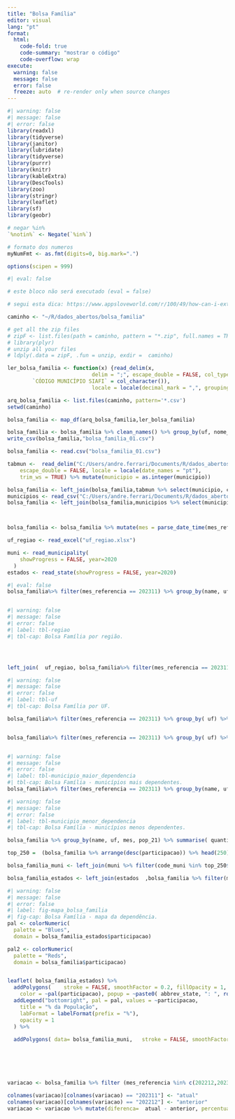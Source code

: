 ```yaml
---
title: "Bolsa Família"
editor: visual
lang: "pt"
format:
  html:
    code-fold: true
    code-summary: "mostrar o código"
    code-overflow: wrap
execute:
  warning: false
  message: false
  error: false
  freeze: auto  # re-render only when source changes  
---
```


```r
#| warning: false
#| message: false
#| error: false
library(readxl)
library(tidyverse)
library(janitor)
library(lubridate)
library(tidyverse)
library(purrr)
library(knitr)
library(kableExtra)
library(DescTools)
library(zoo)
library(stringr)
library(leaflet)
library(sf)
library(geobr)
```

```r
# negar %in%
`%notin%` <- Negate(`%in%`)

# formato dos numeros
myNumFmt <- as.fmt(digits=0, big.mark=".")

options(scipen = 999)
```

```r
#| eval: false

# este bloco não será executado (eval = false)

# segui esta dica: https://www.appsloveworld.com/r/100/49/how-can-i-extract-multiple-zip-files-and-read-those-csvs-in-r?expand_article=1

caminho <- "~/R/dados_abertos/bolsa_familia"

# get all the zip files
# zipF <- list.files(path = caminho, pattern = "*.zip", full.names = TRUE)
# library(plyr)
# unzip all your files
# ldply(.data = zipF, .fun = unzip, exdir =  caminho)

ler_bolsa_familia <- function(x) {read_delim(x, 
                           delim = ";", escape_double = FALSE, col_types = cols(`MÊS REFERÊNCIA` = col_character(), 
        `CÓDIGO MUNICÍPIO SIAFI` = col_character()),
                           locale = locale(decimal_mark = ",", grouping_mark = ".",                            encoding = "Latin1"), trim_ws = TRUE) } 

arq_bolsa_familia <- list.files(caminho, pattern='*.csv')
setwd(caminho)

bolsa_familia <- map_df(arq_bolsa_familia,ler_bolsa_familia)

bolsa_familia <- bolsa_familia %>% clean_names() %>% group_by(uf, nome_municipio, mes_referencia, codigo_municipio_siafi) %>% summarise(valor = sum(valor_parcela), quantidade = n()) 
write_csv(bolsa_familia,"bolsa_familia_01.csv")
```

```r
bolsa_familia <- read.csv("bolsa_familia_01.csv")

tabmun <-  read_delim("C:/Users/andre.ferrari/Documents/R/dados_abertos/seguro_defeso/TABMUN.csv", delim = ";", 
    escape_double = FALSE, locale = locale(date_names = "pt"), 
    trim_ws = TRUE) %>% mutate(municipio = as.integer(municipio))

bolsa_familia <- left_join(bolsa_familia,tabmun %>% select(municipio, codigo_ibge), by = c("codigo_municipio_siafi"=  "municipio"))
municipios <- read_csv("C:/Users/andre.ferrari/Documents/R/dados_abertos/seguro_defeso/municipios.csv")
bolsa_familia <- left_join(bolsa_familia,municipios %>% select(municipio, name, uf_code,  pop_21 ), by = c("codigo_ibge"="municipio"))



bolsa_familia <- bolsa_familia %>% mutate(mes = parse_date_time(mes_referencia,"ym"), participacao = quantidade/pop_21*100)

uf_regiao <- read_excel("uf_regiao.xlsx")

muni <- read_municipality(
    showProgress = FALSE, year=2020
  )
estados <- read_state(showProgress = FALSE, year=2020)

```

```r
#| eval: false
bolsa_familia%>% filter(mes_referencia == 202311) %>% group_by(name, uf) %>% summarise(valor = sum(valor)/1000000) %>% arrange(desc(valor)) %>% head(20) %>% kable(col.names = c("Município" ,"UF", "Valor  (R$ mi)"), digits = 1, format.args = list(big.mark = ".", decimal.mark = ",") )



```

```r
#| warning: false
#| message: false
#| error: false
#| label: tbl-regiao
#| tbl-cap: Bolsa Família por região.




left_join(  uf_regiao, bolsa_familia%>% filter(mes_referencia == 202311), by = c("uf" = "uf"))  %>% group_by(regiao) %>% summarise(valor = sum(valor)/1000000 ,participacao = sum(quantidade)/sum(pop_21)*100) %>% arrange(desc(participacao)) %>% arrange(desc(participacao))   %>% kable(col.names = c("Região", "Valor (R$ mi)", "Participação (%)"), digits = 1, format.args = list(big.mark = ".", decimal.mark = ",") )
```

```r
#| warning: false
#| message: false
#| error: false
#| label: tbl-uf
#| tbl-cap: Bolsa Família por UF.

bolsa_familia%>% filter(mes_referencia == 202311) %>% group_by( uf) %>% summarise(valor = sum(valor)/1000000 ,participacao = sum(quantidade)/sum(pop_21)*100) %>% arrange(desc(participacao)) %>% arrange(desc(participacao))   %>% kable(col.names = c("UF", "Valor (R$ mi)", "Participação (%)"), digits = 1, format.args = list(big.mark = ".", decimal.mark = ",") )


bolsa_familia%>% filter(mes_referencia == 202311) %>% group_by( uf) %>% summarise(quantidade = sum(quantidade) ,participacao = sum(quantidade)/sum(pop_21)*100) %>% arrange(uf) %>% arrange(uf)   %>% kable(col.names = c("UF", "quantidade", "Participação (%)"), digits = 1, format.args = list(big.mark = ".", decimal.mark = ",") )



```

```r
#| warning: false
#| message: false
#| error: false
#| label: tbl-municipio_maior_dependencia
#| tbl-cap: Bolsa Família - municípios mais dependentes.
bolsa_familia%>% filter(mes_referencia == 202311) %>% group_by(name, uf,  pop_21) %>% summarise( quantidade, participacao) %>% filter(participacao>15)%>% arrange(desc(participacao)) %>% head(20)%>% kable(col.names = c("Município" ,"UF",  "População em 2021", "Beneficiários","Participação (%)"), digits = 1, format.args = list(big.mark = ".", decimal.mark = ",") )

```

```r
#| warning: false
#| message: false
#| error: false
#| label: tbl-municipio_menor_dependencia
#| tbl-cap: Bolsa Família - municípios menos dependentes.

bolsa_familia %>% group_by(name, uf, mes, pop_21) %>% summarise( quantidade, participacao) %>% filter(participacao<7)%>% arrange((participacao)) %>% head(20)%>% kable(col.names = c("Município" ,"UF", "Mês", "População em 2021", "Beneficiários","Participação (%)"), digits = 1, format.args = list(big.mark = ".", decimal.mark = ",") )
```

```r


top_250 =  (bolsa_familia %>% arrange(desc(participacao)) %>% head(250))[7:7]

bolsa_familia_muni <- left_join(muni %>% filter(code_muni %in% top_250$codigo_ibge)  %>% select(code_muni,name_muni,name_region,name_state,abbrev_state,geom),bolsa_familia%>% filter(mes_referencia == 202311), by = c("code_muni"="codigo_ibge"))

bolsa_familia_estados <- left_join(estados  ,bolsa_familia %>% filter(mes_referencia == 202311) %>% group_by(uf) %>% summarise(valor = sum(valor), populacao = sum(pop_21), quantidade = sum(quantidade)) %>% mutate(participacao = quantidade/populacao*100), by = c("abbrev_state"="uf"))
```

```r
#| warning: false
#| message: false
#| error: false
#| label: fig-mapa_bolsa_familia
#| fig-cap: Bolsa Família - mapa da dependência.
pal <- colorNumeric(
  palette = "Blues",
  domain = bolsa_familia_estados$participacao)

pal2 <- colorNumeric(
  palette = "Reds",
  domain = bolsa_familia$participacao)


leaflet( bolsa_familia_estados) %>% 
  addPolygons(    stroke = FALSE, smoothFactor = 0.2, fillOpacity = 1,
    color = ~pal(participacao), popup = ~paste0( abbrev_state, ": ", round(participacao,1)))%>%
  addLegend("bottomright", pal = pal, values = ~participacao,
    title = "% da População",
    labFormat = labelFormat(prefix = "%"),
    opacity = 1
  ) %>% 
  
  addPolygons( data= bolsa_familia_muni,   stroke = FALSE, smoothFactor = 0.2, fillOpacity = 1  , popup = ~paste0(name_muni, "-", abbrev_state, ": ", round(participacao,1)), color = ~pal2(participacao))







```

```r
variacao <- bolsa_familia %>% filter (mes_referencia %in% c(202212,202311)) %>% group_by(uf ,mes_referencia ) %>% summarise( quantidade=sum(quantidade), pop_21=sum(pop_21)) %>% pivot_wider(names_from = mes_referencia, values_from = quantidade)

colnames(variacao)[colnames(variacao) == "202311"] <- "atual"
colnames(variacao)[colnames(variacao) == "202212"] <- "anterior"
variacao <- variacao %>% mutate(diferenca=  atual - anterior, percentual =round( diferenca/pop_21*100,1))
```
